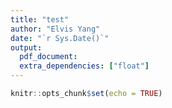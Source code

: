 ```yaml
---
title: "test"
author: "Elvis Yang"
date: "`r Sys.Date()`"
output:
  pdf_document:
  extra_dependencies: ["float"]
---
```


```r
knitr::opts_chunk$set(echo = TRUE)
```







\begin{table}[h]
\begin{center}
\begin{tabular}{llllll}
     & MAE         & MAPE    & MASE   & RMSE    & RMSSE  \\
0.3  & 1.0832 e+03 & 14.5901 & 0.1465 & 32.5049 & 0.3778 \\
0.21 & 1.0738 e+03 & 14.1178 & 0.1457 & 32.3324 & 0.3765 \\
0.2  & 1.0727 e+03 & 14.0599 & 0.1457 & 32.3137 & 0.3764 \\
0.19 & 1.0715 e+03 & 14.0000 & 0.1455 & 32.2937 & 0.3762 \\
0.18 & 1.0701 e+03 & 13.9371 & 0.1454 & 32.2713 & 0.3760 \\
0.17 & 1.0685 e+03 & 13.8707 & 0.1453 & 32.2461 & 0.3758 \\
0.16 & 1.0668 e+03 & 13.8006 & 0.1451 & 32.2180 & 0.3756 \\
0.15 & 1.0648 e+03 & 13.7253 & 0.1449 & 32.1870 & 0.3753 \\
0.14 & 1.0626 e+03 & 13.6450 & 0.1446 & 32.1531 & 0.3750 \\
0.1  & 1.0512 e+03 & 13.2350 & 0.1433 & 31.9753 & 0.37333
\hline\hline
\end{tabular}
\end{center}
\caption{Forecast error for different hyperparameter \lambda}
\label{testres}
\end{table}


